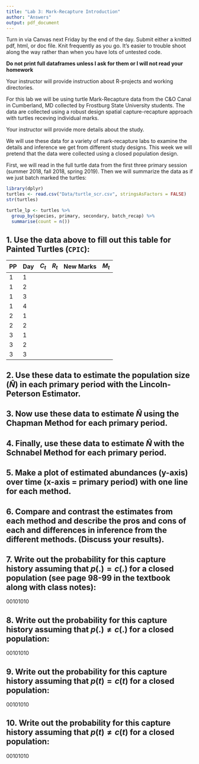 ```yaml
---
title: "Lab 3: Mark-Recapture Introduction"
author: "Answers"
output: pdf_document
---
```


Turn in via Canvas next Friday by the end of the day. Submit either a knitted pdf, html, or doc file. Knit frequently as you go. It's easier to trouble shoot along the way rather than when you have lots of untested code.

**Do not print full dataframes unless I ask for them or I will not read your homework**

Your instructor will provide instruction about R-projects and working directories.


For this lab we will be using turtle Mark-Recapture data from the C&O Canal in Cumberland, MD collected by Frostburg State University students. The data are collected using a robust design spatial capture-recapture approach with turtles receving individual marks. 

Your instructor will provide more details about the study.

We will use these data for a variety of mark-recapture labs to examine the details and inference we get from different study designs. This week we will pretend that the data were collected using a closed population design.

First, we will read in the full turtle data from the first three primary session (summer 2018, fall 2018, spring 2019). Then we will summarize the data as if we just batch marked the turtles:

```r
library(dplyr)
turtles <- read.csv("Data/turtle_scr.csv", stringsAsFactors = FALSE)
str(turtles)

turtle_lp <- turtles %>%
  group_by(species, primary, secondary, batch_recap) %>%
  summarise(count = n())
```

## 1. Use the data above to fill out this table for Painted Turtles (`CPIC`):

| PP  | Day  | $C_t$  | $R_t$  | New Marks  | $M_t$  |
|---|---|---|---|---|---|
| 1  | 1  |   |   |   |   |
| 1  | 2 |   |   |   |   |
| 1  | 3 |   |   |   |   |
| 1  | 4 |   |   |   |   |
| 2  | 1 |   |   |   |   |
| 2  | 2 |   |   |   |   |
| 3  | 1 |   |   |   |   |
| 3  | 2 |   |   |   |   |
| 3  | 3 |   |   |   |   |

## 2. Use these data to estimate the population size ($\hat N$) in each primary period with the Lincoln-Peterson Estimator.

## 3. Now use these data to estimate $\hat N$ using the Chapman Method for each primary period.

## 4. Finally, use these data to estimate $\hat N$ with the Schnabel Method for each primary period.

## 5. Make a plot of estimated abundances (y-axis) over time (x-axis = primary period) with one line for each method.

## 6. Compare and contrast the estimates from each method and describe the pros and cons of each and differences in inference from the different methods. (Discuss your results).

## 7. Write out the probability for this capture history assuming that $p(.) = c(.)$ for a closed population (see page 98-99 in the textbook along with class notes):

00101010

## 8. Write out the probability for this capture history assuming that $p(.) \neq c(.)$ for a closed population:

00101010

## 9. Write out the probability for this capture history assuming that $p(t) = c(t)$ for a closed population:

00101010

## 10. Write out the probability for this capture history assuming that $p(t) \neq c(t)$ for a closed population:

00101010








